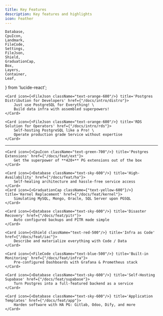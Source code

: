 ```yaml
---
title: Key Features
description: Key features and highlights
icon: Feather
---
```


    Database,
    CpuIcon,
    Landmark,
    FileCode,
    Settings,
    FileJson,
    Shield,
    GraduationCap,
    Box,
    Layers,
    Container,
    Leaf,
} from 'lucide-react';



<Cards>

    <Card icon={<FileJson className="text-orange-600"/>} title='Postgres Distribution for Developers' href={"/docs/intro/distro"}>
        Just use PostgreSQL for Everything! \
        Build data infra with assembled superpowers!
    </Card>

    <Card icon={<FileJson className="text-orange-600"/>} title='RDS Solution for Operators' href={"/docs/intro/rds"}>
        Self-hosting PostgreSQL like a Pro! \
        Operate production grade Service without expertise
    </Card>

</Cards>

--------

<Cards>

    <Card icon={<CpuIcon className="text-green-700"/>} title='Postgres Extensions' href={"/docs/feat/ext"}>
        Get the superpower of **420+** PG extensions out of the box
    </Card>

    <Card icon={<Database className="text-sky-600"/>} title='High-Availability' href={"/docs/feat/ha"}>
        Self-healing architecture and hassle-free service access
    </Card>
    <Card icon={<GraduationCap className={"text-yellow-600"}/>} title='Kernel Replacement' href={"/docs/feat/kernel"}>
        Simulating MySQL, Mongo, Oracle, SQL Server upon PGSQL
    </Card>

    <Card icon={<Database className="text-sky-600"/>} title='Disaster Recovery' href={"/docs/feat/pitr"}>
        Auto configured backups and PITR made simple
    </Card>

    <Card icon={<Shield className="text-red-500"/>} title='Infra as Code' href={"/docs/feat/iac"}>
        Describe and materialize everything with Code / Data
    </Card>

    <Card icon={<FileCode className="text-blue-500"/>} title='Built-in Monitoring' href={"/docs/feat/infra"}>
        Pre-configured Dashboards with Grafana & Prometheus stack
    </Card>

    <Card icon={<Database className="text-sky-600"/>} title='Self-Hosting Supabase' href={"/docs/feat/supabase"}>
        Turn Postgres into a full-featured backend as a service
    </Card>

    <Card icon={<Database className="text-sky-600"/>} title='Application Templates' href={"/docs/feat/app"}>
        Harden software with HA PG: Gitlab, Odoo, Dify, and more
    </Card>
</Cards>



